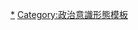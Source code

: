 {{Politics series sidebar
|name = Democracy
|width = 22.0em
|titlestyle = color: #000000; background: none; overflow: hidden; page-break-after: avoid; font-size: 2.5em; font-family: 'Linux Libertine',Georgia,Times,serif; margin-top: 1em; margin-bottom: 0.25em; line-height: 1.3; padding: 0; border-bottom: 2px solid #AAAAAA;
|title = [[民主]]
|contentclass = hlist
|contentstyle=padding:0.2em 2em 0.2em;text-align:center;color: #000000; background: none; overflow: hidden; page-break-after: avoid; font-size: 1em; margin-top: 1em; margin-bottom: 0.25em; line-height: 1.65;
|content1 =
* [[民主史]]
* [[民主和平论|民主论]]

|heading2 = 古典形式
|content2 =
* [[雅典式民主]]
* [[罗马式民主]]

|heading3 = 基本形式
|content3 =
* {{Big|[[直接民主]]}}<br/>
** [[全民政治]]
** [[多数人暴政]]
** [[抽签式民主]]
** [[电子民主]]
** [[暴民政治]]
** [[共识民主]]
** {{Link-en|包容性民主|Inclusive Democracy}}

|content4 =
* {{Big|[[参与式民主|半直接民主]]}}<br/>
** [[参与式民主]]
** [[基层民主]]
** {{Link-en|经济民主|Economic democracy}}
** [[产业民主]]

|content5 =
* {{Big|[[代议民主|间接民主]]}}<br/>
** [[多头政体]]
** [[委任式民主]]
** [[一党优势制]]
** [[无党制民主]]
** [[人民民主专政]]
** [[自由民主制]]
** {{Link-en|苏维埃民主|Soviet democracy}}
** [[民主集中制]]

|content6 =
*{{Big|[[威权民主]]}}<br/>
** [[极权民主]]
** [[不自由的民主]]

|heading9 = 其它形式
|content9 =
* [[审议式民主]]
* [[激进民主主义|激进民主]]
* [[社會民主主義|社会民主主义]]
* {{Link-en|宗教民主|Religious democracy}}
** [[基督教民主主义]]
** [[伊斯兰民主主义]]
* {{Link-en|预期民主|Anticipatory democracy}}
* [[民主的种类|其他形式]]
}}<noinclude>
[[Category:民主|*]]
[[Category:政治意識形態模板]]
</noinclude>